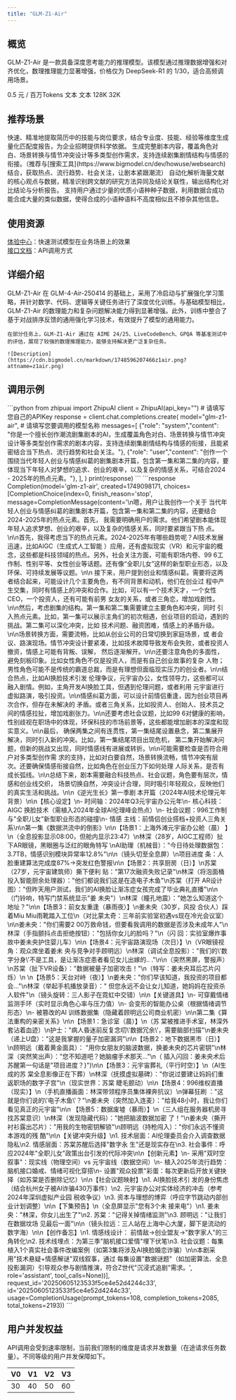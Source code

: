 ```yaml
---
title: "GLM-Z1-Air"
---
```


## <Icon icon="rectangle-list" iconType="solid" color="#134CFF" size={28} />   概览

GLM-Z1-Air 是一款具备深度思考能力的推理模型。该模型通过推理数据增强和对齐优化，数理推理能力显著增强，价格仅为 DeepSeek-R1 的 1/30，适合高频调用场景。

<CardGroup cols={3}>
  <Card title="价格" icon="circle-dollar">
    0.5 元 / 百万Tokens
  </Card>
  <Card title="输入模态" icon="arrow-down-right">
    文本
  </Card>
  <Card title="输出模态" icon="arrow-down-left">
    文本
  </Card>
  <Card title="上下文窗口" icon="arrow-down-arrow-up" iconType="regular">
    128K
  </Card>
  <Card title="最大输出Tokens" icon="maximize" iconType="regular">
    32K
  </Card>
</CardGroup>

## <Icon icon="stars" iconType="solid" color="#134CFF" size={28} />   推荐场景

<AccordionGroup>
  <Accordion title="人岗匹配" defaultOpen icon="poll-people">
    快速、精准地提取简历中的技能与岗位要求，结合专业度、技能、经验等维度生成量化匹配度报告，为企业招聘提供科学依据。
  </Accordion>
  <Accordion title="剧本创作" defaultOpen icon="camera-movie">
    生成完整剧本内容，覆盖角色对白、场景转换与情节冲突设计等多类型创作需求，支持连续剧集剧情结构与情感的衔接。（推荐与[搜索工具](https://www.bigmodel.cn/dev/howuse/websearch)结合，获取热点、流行趋势、社会关注，让剧本紧跟潮流）
  </Accordion>
  <Accordion title="文献对比分析" defaultOpen icon="file-doc">
    自动化解析海量文献的核心观点与数据，精准识别跨文献的研究方法异同及结论关联性，输出结构化对比结论与分析报告。
  </Accordion>
  <Accordion title="小语种数据合成" defaultOpen icon="database">
    支持用户通过少量的优质小语种种子数据，利用数据合成功能合成大量的类似数据，使得合成的小语种语料不高度相似且不掺杂其他信息。
  </Accordion>
</AccordionGroup>

## <Icon icon="bars-sort" iconType="solid" color="#134CFF" size={28} />   使用资源

[体验中心](https://www.bigmodel.cn/trialcenter/modeltrial/text?modelCode=glm-z1-air)：快速测试模型在业务场景上的效果\
[接口文档](https://bigmodel.cn/dev/api/Reasoning-models/glm-z1)：API调用方式

## <Icon icon="arrow-down-from-line" iconType="solid" color="#134CFF" size={28} />   详细介绍

<Steps>
  <Step icon="star">
    GLM-Z1-Air 在 GLM-4-Air-250414 的基础上，采用了冷启动与扩展强化学习策略，并针对数学、代码、逻辑等关键任务进行了深度优化训练。与基础模型相比，GLM-Z1-Air 的数理能力和复杂问题解决能力得到显著增强。此外，训练中整合了基于对战排序反馈的通用强化学习技术，有效提升了模型的通用能力。

    在部分任务上，GLM-Z1-Air 通过在 AIME 24/25、LiveCodeBench、GPQA 等基准测试中的评估，展现了较强的数理推理能力，能够支持解决更广泛复杂任务。

    ![Description](https://cdn.bigmodel.cn/markdown/1748596207466z1air.png?attname=z1air.png)
  </Step>
</Steps>

## <Icon icon="rectangle-code" iconType="solid" color="#134CFF" size={28} />   调用示例

<Tabs>
  <Tab title="输入示例">
    ```python
    from zhipuai import ZhipuAI
    client = ZhipuAI(api_key="")  # 请填写您自己的APIKey
    response = client.chat.completions.create(
    model="glm-z1-air",  # 请填写您要调用的模型名称
    messages=[
    {"role": "system","content": "你是一个擅长创作潮流剧集剧本的AI，生成覆盖角色对白、场景转换与情节冲突设计等多类型创作需求的剧本内容，支持连续剧集剧情结构与情感的衔接，且能紧密结合当下热点、流行趋势和社会关注。"},
    {"role": "user","content": "创作一个围绕当代年轻人创业与情感纠葛的剧集剧本开篇，包含第一集和第二集的内容，要体现当下年轻人对梦想的追求、创业的艰辛，以及复杂的情感关系，可结合2024 - 2025年的热点元素。"},
    ],
    )
    print(response)
    ```
  </Tab>
  <Tab title="输出示例">
    ```response
    Completion(model='glm-z1-air', created=1749098171, choices=[CompletionChoice(index=0,
    finish_reason='stop', message=CompletionMessage(content='<think>\n嗯，用户让我创作一个关于
    当代年轻人创业与情感纠葛的剧集剧本开篇，包含第一集和第二集的内容，还要结合2024-2025年的热点元素。首先，
    我需要明确用户的需求。他们希望剧本能体现年轻人追求梦想、创业的艰辛，以及复杂的情感关系，同时要紧跟当下热
    点。\n\n首先，我得考虑当下的热点元素。2024-2025年有哪些趋势呢？AI技术发展迅速，比如AIGC（生成式人工智能
    ）应用，还有虚拟现实（VR）和元宇宙的概念，这些都是科技领域的热点。另外，社会关注方面，可能有职场内卷、99
    6工作制、性别平等、女性创业等话题。还有像“全职儿女”这样的新型职业形态，以及环保、可持续发展等议题。\n\n
    接下来，用户提到创业和情感纠葛。需要将这两者结合起来，可能设计几个主要角色，有不同背景和动机，他们在创业过
    程中产生交集，同时有情感上的冲突和合作。比如，可以有一个技术天才，一个女性CEO，一个投资人，还有可能有前男
    女友的关系，或者三角恋，增加戏剧性。\n\n然后，考虑剧集的结构。第一集和第二集需要建立主要角色和冲突，同时
    引入热点元素。比如，第一集可以展示主角们的初次相遇，创业项目的启动，遇到的挑战。第二集可以深化冲突，比如
    技术问题、融资困难，情感上的矛盾升级。\n\n场景转换方面，需要流畅，比如从创业公司的日常切换到家庭场景，或
    者会议、路演现场。情节冲突设计要紧凑，比如技术故障导致发布会失败，或者投资人撤资，情感上可能有背叛、误解，
    然后逐渐解开。\n\n还要注意角色的多面性，避免刻板印象。比如女性角色不仅是投资人，而是有自己创业故事的复杂
    人物；男性角色可能不是传统的霸道总裁，而是有理想但面临现实压力的创业者。\n\n结合热点，比如AI换脸技术引发
    伦理争议，元宇宙办公，女性领导力，这些都可以融入剧情。例如，主角开发AI换脸工具，但遇到伦理问题，或者利用
    元宇宙进行虚拟路演，吸引投资。\n\n情感纠葛方面，可以设计前情侣重逢，因为创业项目再次合作，但存在未解决的
    矛盾。或者三角关系，比如投资人、创始人、技术员之间的情感拉扯，增加戏剧张力。\n\n还要考虑社会议题，比如99
    6对健康的影响，性别歧视在职场中的体现，环保科技的市场前景等，这些都能增加剧本的深度和现实意义。\n\n最后，
    确保两集之间有连贯性，第一集结尾设置悬念，第二集展开解决，同时引入新的冲突。比如，第一集结尾项目出现危机，
    第二集开始解决问题，但新的挑战又出现，同时情感线有进展或转折。\n\n可能需要检查是否符合用户对多类型创作需
    求的支持，比如对白要自然，场景转换流畅，情节冲突有层次。还要确保情感衔接自然，比如角色在创业压力下如何处理
    人际关系，是否有成长弧线。\n\n总结下来，剧本需要融合科技热点、社会议题，角色要有层次，情感和创业线交织，
    场景切换自然，冲突设计合理，同时吸引年轻观众，反映他们的真实生活和挑战。\n</think>\n《逆光生长》第一季剧
    本开篇（2024年AI技术伦理元年背景）\n\n【核心设定】\n- 时间轴：2024年Q3元宇宙办公元年\n- 核心科技：AIGC
    换脸技术（需植入2024年全球AI伦理峰会热点）\n- 社会议题：996工作制与"全职儿女"新型职业形态的碰撞\n- 情感
    主线：前情侣创业搭档+投资人三角关系\n\n第一集《数据洪流中的倒影》\n\n【场景1：上海外滩元宇宙办公舱（晨）
    】\n（全息投影显示08:00，但舱内显示23:47）\n林深（28岁，AIGC工程师）扯下AR眼镜，黑眼圈与泛红的眼角特写
    \nAI助理（机械音）："今日待处理数据包：3.7TB，情感识别模块异常率12.8%"\n\n（镜头切至全息屏）\n项目进度
    条：人脸重建算法完成度87%→突发红色警报\n\n【场景2：共享厨房（日）】\n苏棠（27岁，元宇宙建筑师）撕下便利
    贴："第17次融资失败记录"\n林深（将泡面桶投入智能厨余处理器）："他们都说我们这是在造电子木鱼"\n苏棠（打开
    AR设计图）："但昨天用户测试，我们的AI换脸让渐冻症女孩完成了毕业典礼直播"\n\n（门铃响，特写门禁系统显示"姜
    未央"）\n林深（瞳孔地震）："她怎么知道这个地址？"\n\n【场景3：前女友重逢（暴雨夜）】\n姜未央（30岁，风投
    合伙人）踩着Miu Miu雨靴踏入工位\n（对比蒙太奇：三年前实验室初遇vs现在冷光会议室）\n\n姜未央："你们需要2
    00万救命钱，但要看我调用的数据是否涉及未成年人"\n林深（手指颤抖点击拒绝按钮）："包括你女儿的脸吗？"\n（闪
    回：实验室爆炸事故中姜未央护住婴儿车）\n\n【场景4：元宇宙路演现场（次日）】\n（VR眼镜视角：观众席坐着姜未
    央与竞争对手顾明远）\n林深（调试全息投影）："我们的\'数字分身\'不是工具，是让渐冻症患者看见女儿出嫁的..
    ."\n\n（突然黑屏，警报声）\n苏棠（扯下VR设备）："数据被量子加密攻击！"\n（特写：姜未央耳后芯片闪烁）\n
    \n【场景5：天台对峙（夜）】\n姜未央："你们早该知道，我投资的项目都会..."\n林深（举起手机播放录音）："
    但您永远不会让女儿知道，她妈妈在投资杀人软件"\n（镜头旋转：三人影子在霓虹中交错）\n\n【关键道具】\n-
    可穿戴情绪监测手环（实时显示角色心率与压力值）\n- 会变形的智能办公桌（根据情绪调节形态）\n- 被篡改的AI
    训练数据集（隐藏着顾明远公司商业机密）\n\n第二集《算法重构的亲密关系》\n\n【场景1：急诊室（晨）】\n（苏
    棠被推进手术室，林深外套沾着血迹）\n护士："病人昏迷前反复念叨\'数据冗余\'，需要脑部扫描"\n姜未央
    （递上U盘）："这是我掌握的量子加密漏洞"\n\n【场景2：地下数据黑市（日）】\n顾明远（戴着黄金面具）：
    "用你女朋友的脑波数据，换姜未央的芯片密钥"\n林深（突然笑出声）："您不知道吧？她脑瘤手术那天..."\n（
    插入闪回：姜未央术后苏醒第一句话是"项目进度？}")\n\n【场景3：元宇宙葬礼（平行时空）】\n（AI生成的苏
    棠全息影像正在下葬）\n林深（抚摸虚拟墓碑）："你说过要建让妈妈们重返职场的数字子宫"\n（现实世界：苏棠
    睫毛颤动）\n\n【场景4：996维权直播（现实）】\n（手机直播画面：林深带领程序员集体裸奔抗议）\n弹幕狂刷
    ："这就是你们说的\'电子木鱼\'？"\n姜未央（突然加入连麦）："给我48小时，我让你们看见真正的元宇宙"\n\n
    【场景5：数据废墟（暴雨）】\n（三人组在服务器机房寻找苏棠意识）\n林深（发现隐藏代码）："她把脑波数据加密
    了！"\n姜未央（撕开衬衫露出芯片）："用我的生物密钥解锁"\n顾明远（持枪闯入）："你们永远不懂资本游戏的残
    酷"\n\n【关键冲突升级】\n1. 技术层面：AI伦理委员会介入调查数据隐私\n2. 情感层面：苏棠苏醒后选择"数字永
    生"还是现实存在\n3. 社会事件：呼应2024年"全职儿女"政策出台引发的代际冲突\n\n【创新元素】\n- 采用"双时空
    叙事"：现实线（物理空间）vs 元宇宙线（数据空间）\n- 植入2025年流行趋势：脑机接口婚戒、情绪可视化穿搭\n-
    设置"观众投票"彩蛋：每次更新后开放关键抉择（如苏棠是否删除记忆）\n\n【社会议题映射】\n1. AI换脸技术引
    发的身份焦虑（结合杭州女子被AI诈骗430万事件）\n2. 元宇宙办公对实体经济的冲击（参考2024年深圳虚拟产业园
    税收争议）\n3. 资本与理想的博弈（呼应字节跳动内部创业计划调整）\n\n【下集预告】\n（全息屏显示"您有3个未
    接来电"）\n1. 姜未央："林深，你女儿出生了"\n2. 苏棠："记得关掉情绪监测"\n3. 顾明远："让我们在数据坟场
    见最后一面"\n\n（镜头拉远：三人站在上海中心大厦，脚下是流动的数字海）\n\n【创作备忘】\n1. 情感线设计：
    前情敌→创业盟友→"数字家人"的三角转化\n2. 技术线埋点：为第三季"脑机接口爱情"埋下伏笔\n3. 社会议题：每集
    植入1个真实社会事件改编案例（如第3集将涉及AI换脸婚恋诈骗）\n\n本剧采用"技术悬疑+情感解谜"双线叙事，通过
    每集设置"数据谜题"（如加密算法、全息投影漏洞）引导观众参与剧情推演，符合Z世代"沉浸式追剧"需求。',
    role='assistant', tool_calls=None))], request_id='20250605123533f5ce4e52d4244c33',
    id='20250605123533f5ce4e52d4244c33',
    usage=CompletionUsage(prompt_tokens=108, completion_tokens=2085, total_tokens=2193))
    ```
  </Tab>
</Tabs>

## <Icon icon="square-user" iconType="solid" color="#134CFF" size={28} />   用户并发权益

API调用会受到速率限制，当前我们限制的维度是请求并发数量（在途请求任务数量）。不同等级的用户并发保障如下。

| V0 | V1 | V2 | V3 |
| --- | --- | --- | --- |
| 30 | 40 | 50 | 60 |